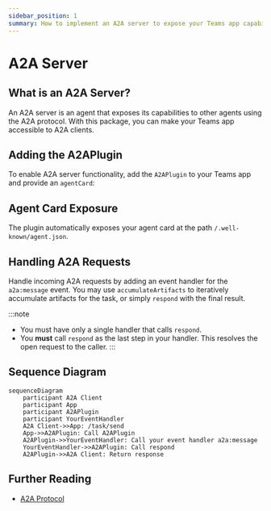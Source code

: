 ```yaml
---
sidebar_position: 1
summary: How to implement an A2A server to expose your Teams app capabilities to other agents using the A2A protocol.
---
```



# A2A Server

## What is an A2A Server?
An A2A server is an agent that exposes its capabilities to other agents using the A2A protocol. With this package, you can make your Teams app accessible to A2A clients.

## Adding the A2APlugin

To enable A2A server functionality, add the `A2APlugin` to your Teams app and provide an `agentCard`:

<FileCodeBlock
    lang="typescript"
    src="/generated-snippets/ts/server-example.snippet.a2a-server-app-initialization-example.ts"
/>

## Agent Card Exposure

The plugin automatically exposes your agent card at the path `/.well-known/agent.json`.

## Handling A2A Requests

Handle incoming A2A requests by adding an event handler for the `a2a:message` event. You may use `accumulateArtifacts` to iteratively accumulate artifacts for the task, or simply `respond` with the final result.

<FileCodeBlock
    lang="typescript"
    src="/generated-snippets/ts/server-example.snippet.a2a-server-event-handler-example.ts"
/>

:::note
-   You must have only a single handler that calls `respond`.
-   You **must** call `respond` as the last step in your handler. This resolves the open request to the caller.
:::

## Sequence Diagram

```mermaid
sequenceDiagram
    participant A2A Client
    participant App
    participant A2APlugin
    participant YourEventHandler
    A2A Client->>App: /task/send
    App->>A2APlugin: Call A2APlugin
    A2APlugin->>YourEventHandler: Call your event handler a2a:message
    YourEventHandler->>A2APlugin: Call respond
    A2APlugin->>A2A Client: Return response
```

## Further Reading

-   [A2A Protocol](https://google.github.io/A2A) 